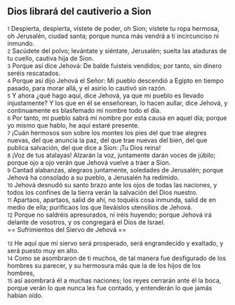 == Dios librará del cautiverio a Sion ==

{{anchor|1}} <small>1</small> Despierta, despierta, vístete de poder, oh Sion; vístete tu ropa hermosa, oh Jerusalén, ciudad santa; porque nunca más vendrá a ti incircunciso ni inmundo.<br>
{{anchor|2}} <small>2</small> Sacúdete del polvo; levántate y siéntate, Jerusalén; suelta las ataduras de tu cuello, cautiva hija de Sion.<br>
{{anchor|3}} <small>3</small> Porque así dice Jehová: De balde fuisteis vendidos; por tanto, sin dinero seréis rescatados.<br>
{{anchor|4}} <small>4</small> Porque así dijo Jehová el Señor: Mi pueblo descendió a Egipto en tiempo pasado, para morar allá, y el asirio lo cautivó sin razón.<br>
{{anchor|5}} <small>5</small> Y ahora ¿qué hago aquí, dice Jehová, ya que mi pueblo es llevado injustamente? Y los que en él se enseñorean, lo hacen aullar, dice Jehová, y continuamente es blasfemado mi nombre todo el día.<br>
{{anchor|6}} <small>6</small> Por tanto, mi pueblo sabrá mi nombre por esta causa en aquel día; porque yo mismo que hablo, he aquí estaré presente.<br>
{{anchor|7}} <small>7</small> ¡Cuán hermosos son sobre los montes los pies del que trae alegres nuevas, del que anuncia la paz, del que trae nuevas del bien, del que publica salvación, del que dice a Sion: ¡Tu Dios reina!<br>
{{anchor|8}} <small>8</small> ¡Voz de tus atalayas! Alzarán la voz, juntamente darán voces de júbilo; porque ojo a ojo verán que Jehová vuelve a traer a Sion.<br>
{{anchor|9}} <small>9</small> Cantad alabanzas, alegraos juntamente, soledades de Jerusalén; porque Jehová ha consolado a su pueblo, a Jerusalén ha redimido.<br>
{{anchor|10}} <small>10</small> Jehová desnudó su santo brazo ante los ojos de todas las naciones, y todos los confines de la tierra verán la salvación del Dios nuestro.<br>
{{anchor|11}} <small>11</small> Apartaos, apartaos, salid de ahí, no toquéis cosa inmunda, salid de en medio de ella; purificaos los que lleváislos utensilios de Jehová.<br>
{{anchor|12}} <small>12</small> Porque no saldréis apresurados, ni iréis huyendo; porque Jehová irá delante de vosotros, y os congregará el Dios de Israel.<br>
== Sufrimientos del Siervo de Jehová ==

{{anchor|13}} <small>13</small> He aquí que mi siervo será prosperado, será engrandecido y exaltado, y será puesto muy en alto.<br>
{{anchor|14}} <small>14</small> Como se asombraron de ti muchos, de tal manera fue desfigurado de los hombres su parecer, y su hermosura más que la de los hijos de los hombres,<br>
{{anchor|15}} <small>15</small> así asombrará él a muchas naciones; los reyes cerrarán ante él la boca, porque verán lo que nunca les fue contado, y entenderán lo que jamás habían oído.<br>
